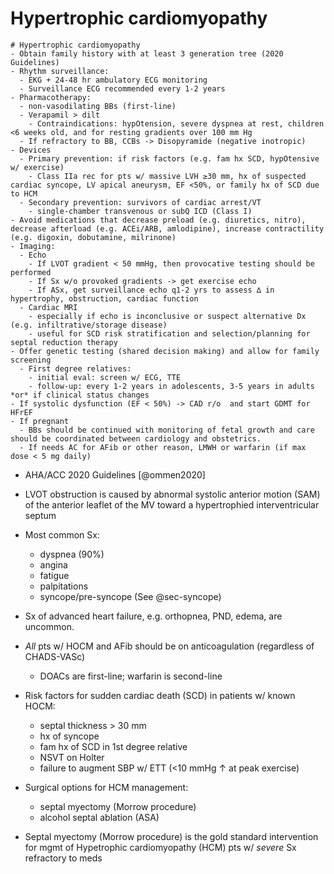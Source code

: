 # Hypertrophic cardiomyopathy

``` text
# Hypertrophic cardiomyopathy
- Obtain family history with at least 3 generation tree (2020 Guidelines)
- Rhythm surveillance:
  - EKG + 24-48 hr ambulatory ECG monitoring
  - Surveillance ECG recommended every 1-2 years
- Pharmacotherapy:
  - non-vasodilating BBs (first-line)
  - Verapamil > dilt
    - Contraindications: hypOtension, severe dyspnea at rest, children <6 weeks old, and for resting gradients over 100 mm Hg
  - If refractory to BB, CCBs -> Disopyramide (negative inotropic)
- Devices
  - Primary prevention: if risk factors (e.g. fam hx SCD, hypOtensive w/ exercise)
    - Class IIa rec for pts w/ massive LVH ≥30 mm, hx of suspected cardiac syncope, LV apical aneurysm, EF <50%, or family hx of SCD due to HCM
  - Secondary prevention: survivors of cardiac arrest/VT
    - single-chamber transvenous or subQ ICD (Class I)
- Avoid medications that decrease preload (e.g. diuretics, nitro), decrease afterload (e.g. ACEi/ARB, amlodipine), increase contractility (e.g. digoxin, dobutamine, milrinone)
- Imaging:
  - Echo
    - If LVOT gradient < 50 mmHg, then provocative testing should be performed
    - If Sx w/o provoked gradients -> get exercise echo
    - If ASx, get surveillance echo q1-2 yrs to assess ∆ in hypertrophy, obstruction, cardiac function
  - Cardiac MRI
    - especially if echo is inconclusive or suspect alternative Dx (e.g. infiltrative/storage disease)
    - useful for SCD risk stratification and selection/planning for septal reduction therapy
- Offer genetic testing (shared decision making) and allow for family screening
  - First degree relatives:
    - initial eval: screen w/ ECG, TTE
    - follow-up: every 1-2 years in adolescents, 3-5 years in adults *or* if clinical status changes
- If systolic dysfunction (EF < 50%) -> CAD r/o  and start GDMT for HFrEF
- If pregnant
  - BBs should be continued with monitoring of fetal growth and care should be coordinated between cardiology and obstetrics.
  - If needs AC for AFib or other reason, LMWH or warfarin (if max dose < 5 mg daily)
```

-   AHA/ACC 2020 Guidelines [@ommen2020]

-   LVOT obstruction is caused by abnormal systolic anterior motion (SAM) of the anterior leaflet of the MV toward a hypertrophied interventricular septum

-   Most common Sx:

    -   dyspnea (90%)
    -   angina
    -   fatigue
    -   palpitations
    -   syncope/pre-syncope (See @sec-syncope)

-   Sx of advanced heart failure, e.g. orthopnea, PND, edema, are uncommon.

-   *All* pts w/ HOCM and AFib should be on anticoagulation (regardless of CHADS-VASc)

    -   DOACs are first-line; warfarin is second-line

-   Risk factors for sudden cardiac death (SCD) in patients w/ known HOCM:

    -   septal thickness \> 30 mm
    -   hx of syncope
    -   fam hx of SCD in 1st degree relative
    -   NSVT on Holter
    -   failure to augment SBP w/ ETT (\<10 mmHg ↑ at peak exercise)

-   Surgical options for HCM management:

    -   septal myectomy (Morrow procedure)
    -   alcohol septal ablation (ASA)

-   Septal myectomy (Morrow procedure) is the gold standard intervention for mgmt of Hypetrophic cardiomyopathy (HCM) pts w/ *severe* Sx refractory to meds
